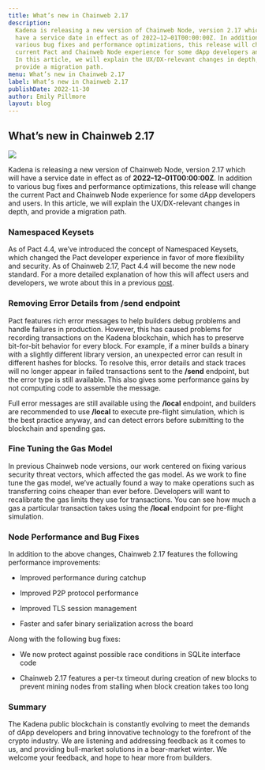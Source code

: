 ```yaml
---
title: What’s new in Chainweb 2.17
description:
  Kadena is releasing a new version of Chainweb Node, version 2.17 which will
  have a service date in effect as of 2022–12–01T00:00:00Z. In addition to
  various bug fixes and performance optimizations, this release will change the
  current Pact and Chainweb Node experience for some dApp developers and users.
  In this article, we will explain the UX/DX-relevant changes in depth, and
  provide a migration path.
menu: What’s new in Chainweb 2.17
label: What’s new in Chainweb 2.17
publishDate: 2022-11-30
author: Emily Pillmore
layout: blog
---
```


## What’s new in Chainweb 2.17

![](/assets/blog/1_ZKcQU0DnPml7EiRCvMoxGg.webp)

Kadena is releasing a new version of Chainweb Node, version 2.17 which will have
a service date in effect as of **2022–12–01T00:00:00Z**. In addition to various
bug fixes and performance optimizations, this release will change the current
Pact and Chainweb Node experience for some dApp developers and users. In this
article, we will explain the UX/DX-relevant changes in depth, and provide a
migration path.

### Namespaced Keysets

As of Pact 4.4, we’ve introduced the concept of Namespaced Keysets, which
changed the Pact developer experience in favor of more flexibility and security.
As of Chainweb 2.17, Pact 4.4 will become the new node standard. For a more
detailed explanation of how this will affect users and developers, we wrote
about this in a previous
[post](https://medium.com/kadena-io/whats-new-in-pact-4-4-db31dbcbda0e).

### Removing Error Details from /send endpoint

Pact features rich error messages to help builders debug problems and handle
failures in production. However, this has caused problems for recording
transactions on the Kadena blockchain, which has to preserve bit-for-bit
behavior for every block. For example, if a miner builds a binary with a
slightly different library version, an unexpected error can result in different
hashes for blocks. To resolve this, error details and stack traces will no
longer appear in failed transactions sent to the **/send** endpoint, but the
error type is still available. This also gives some performance gains by not
computing code to assemble the message.

Full error messages are still available using the **/local** endpoint, and
builders are recommended to use **/local** to execute pre-flight simulation,
which is the best practice anyway, and can detect errors before submitting to
the blockchain and spending gas.

### Fine Tuning the Gas Model

In previous Chainweb node versions, our work centered on fixing various security
threat vectors, which affected the gas model. As we work to fine tune the gas
model, we’ve actually found a way to make operations such as transferring coins
cheaper than ever before. Developers will want to recalibrate the gas limits
they use for transactions. You can see how much a gas a particular transaction
takes using the **/local** endpoint for pre-flight simulation.

### Node Performance and Bug Fixes

In addition to the above changes, Chainweb 2.17 features the following
performance improvements:

- Improved performance during catchup

- Improved P2P protocol performance

- Improved TLS session management

- Faster and safer binary serialization across the board

Along with the following bug fixes:

- We now protect against possible race conditions in SQLite interface code

- Chainweb 2.17 features a per-tx timeout during creation of new blocks to
  prevent mining nodes from stalling when block creation takes too long

### Summary

The Kadena public blockchain is constantly evolving to meet the demands of dApp
developers and bring innovative technology to the forefront of the crypto
industry. We are listening and addressing feedback as it comes to us, and
providing bull-market solutions in a bear-market winter. We welcome your
feedback, and hope to hear more from builders.
